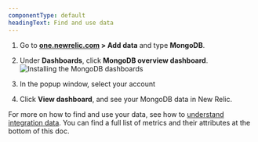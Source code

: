 ```yaml
---
componentType: default
headingText: Find and use data
---
```



1. Go to **[one.newrelic.com](https://one.newrelic.com) > Add data** and type **MongoDB**.
2. Under **Dashboards**, click **MongoDB overview dashboard**.
<img
  title="Install the MongoDB dashboards"
  alt="Installing the MongoDB dashboards"
  src={infrastructureInstallMysqlDashboard}
/>

3. In the popup window, select your account
4. Click **View dashboard**, and see your MongoDB data in New Relic.



For more on how to find and use your data, see how to [understand integration data](/docs/infrastructure/integrations/find-use-infrastructure-integration-data). You can find a full list of metrics and their attributes at the bottom of this doc. 

